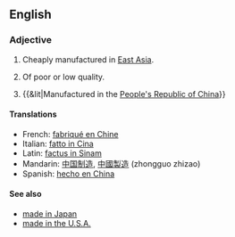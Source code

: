 {{wikipedia}}
==English==

===Adjective===
{{en-adj|pos=[[made]] [[in]] [[China]]|-}}

# {{idiomatic}} Cheaply manufactured in [[East Asia]].
# {{idiomatic}} Of poor or low quality.
# {{&lit|Manufactured in the [[People's Republic of China]]}}

====Translations====
*French: [[fabriqué en Chine]]
*Italian: [[fatto in Cina]]
*Latin: [[factus in Sinam]]
*Mandarin: [[中国制造]], [[中國製造]] (zhongguo zhizao)
*Spanish: [[hecho en China]]

====See also====
* [[made in Japan]]
* [[made in the U.S.A.]]